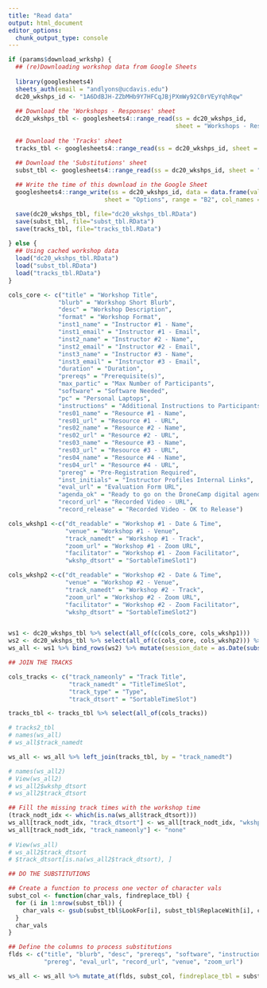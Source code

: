 ```yaml
---
title: "Read data"
output: html_document
editor_options: 
  chunk_output_type: console
---
```


```r
if (params$download_wrkshp) {
  ## (re)Downloading workshop data from Google Sheets
  
  library(googlesheets4)
  sheets_auth(email = "andlyons@ucdavis.edu")
  dc20_wkshps_id <- "1A6DdBJH-ZZbMHb9Y7HFCqJBjPXmWy92C0rVEyYqhRqw"
  
  ## Download the 'Workshops - Responses' sheet
  dc20_wkshps_tbl <- googlesheets4::range_read(ss = dc20_wkshps_id, 
                                               sheet = "Workshops - Responses", range = NULL)
  
  ## Download the 'Tracks' sheet
  tracks_tbl <- googlesheets4::range_read(ss = dc20_wkshps_id, sheet = "Tracks", range = NULL)

  ## Download the 'Substitutions' sheet
  subst_tbl <- googlesheets4::range_read(ss = dc20_wkshps_id, sheet = "Substitutions", range = NULL)
 
  ## Write the time of this download in the Google Sheet
  googlesheets4::range_write(ss = dc20_wkshps_id, data = data.frame(val = Sys.time()),
                           sheet = "Options", range = "B2", col_names = FALSE, reformat = FALSE)

  save(dc20_wkshps_tbl, file="dc20_wkshps_tbl.RData")
  save(subst_tbl, file="subst_tbl.RData")
  save(tracks_tbl, file="tracks_tbl.RData")
  
} else {
  ## Using cached workshop data
  load("dc20_wkshps_tbl.RData")
  load("subst_tbl.RData")
  load("tracks_tbl.RData")
}

cols_core <- c("title" = "Workshop Title", 
              "blurb" = "Workshop Short Blurb", 
              "desc" = "Workshop Description", 
              "format" = "Workshop Format", 
              "inst1_name" = "Instructor #1 - Name", 
              "inst1_email" = "Instructor #1 - Email", 
              "inst2_name" = "Instructor #2 - Name", 
              "inst2_email" = "Instructor #2 - Email", 
              "inst3_name" = "Instructor #3 - Name", 
              "inst3_email" = "Instructor #3 - Email", 
              "duration" = "Duration", 
              "prereqs" = "Prerequisite(s)", 
              "max_partic" = "Max Number of Participants", 
              "software" = "Software Needed", 
              "pc" = "Personal Laptops", 
              "instructions" = "Additional Instructions to Participants", 
              "res01_name" = "Resource #1 - Name", 
              "res01_url" = "Resource #1 - URL", 
              "res02_name" = "Resource #2 - Name", 
              "res02_url" = "Resource #2 - URL", 
              "res03_name" = "Resource #3 - Name", 
              "res03_url" = "Resource #3 - URL", 
              "res04_name" = "Resource #4 - Name", 
              "res04_url" = "Resource #4 - URL", 
              "prereg" = "Pre-Registration Required", 
              "inst_initials" = "Instructor Profiles Internal Links", 
              "eval_url" = "Evaluation Form URL", 
              "agenda_ok" = "Ready to go on the DroneCamp digital agenda", 
              "record_url" = "Recorded Video - URL", 
              "record_release" = "Recorded Video - OK to Release")

cols_wkshp1 <-c("dt_readable" = "Workshop #1 - Date & Time", 
                "venue" = "Workshop #1 - Venue",
                "track_namedt" = "Workshop #1 - Track", 
                "zoom_url" = "Workshop #1 - Zoom URL", 
                "facilitator" = "Workshop #1 - Zoom Facilitator", 
                "wkshp_dtsort" = "SortableTimeSlot1")

cols_wkshp2 <-c("dt_readable" = "Workshop #2 - Date & Time", 
                "venue" = "Workshop #2 - Venue", 
                "track_namedt" = "Workshop #2 - Track", 
                "zoom_url" = "Workshop #2 - Zoom URL", 
                "facilitator" = "Workshop #2 - Zoom Facilitator", 
                "wkshp_dtsort" = "SortableTimeSlot2")


ws1 <- dc20_wkshps_tbl %>% select(all_of(c(cols_core, cols_wkshp1)))
ws2 <- dc20_wkshps_tbl %>% select(all_of(c(cols_core, cols_wkshp2))) %>% filter(!is.na(wkshp_dtsort))
ws_all <- ws1 %>% bind_rows(ws2) %>% mutate(session_date = as.Date(substr(wkshp_dtsort, 1, 10)))

## JOIN THE TRACKS

cols_tracks <- c("track_nameonly" = "Track Title", 
                 "track_namedt" = "TitleTimeSlot",
                 "track_type" = "Type",
                 "track_dtsort" = "SortableTimeSlot")

tracks_tbl <- tracks_tbl %>% select(all_of(cols_tracks))

# tracks2_tbl
# names(ws_all)
# ws_all$track_namedt

ws_all <- ws_all %>% left_join(tracks_tbl, by = "track_namedt")

# names(ws_all2)
# View(ws_all2)
# ws_all2$wkshp_dtsort
# ws_all2$track_dtsort

## Fill the missing track times with the workshop time
(track_nodt_idx <- which(is.na(ws_all$track_dtsort)))
ws_all[track_nodt_idx, "track_dtsort"] <- ws_all[track_nodt_idx, "wkshp_dtsort"]
ws_all[track_nodt_idx, "track_nameonly"] <- "none"
  
# View(ws_all)
# ws_all2$track_dtsort
# $track_dtsort[is.na(ws_all2$track_dtsort), ] 

## DO THE SUBSTITUTIONS

## Create a function to process one vector of character vals
subst_col <- function(char_vals, findreplace_tbl) {
  for (i in 1:nrow(subst_tbl)) {
    char_vals <- gsub(subst_tbl$LookFor[i], subst_tbl$ReplaceWith[i], char_vals, fixed = TRUE)
  }
  char_vals
}

## Define the columns to process substitutions
flds <- c("title", "blurb", "desc", "prereqs", "software", "instructions", 
          "prereg", "eval_url", "record_url", "venue", "zoom_url")

ws_all <- ws_all %>% mutate_at(flds, subst_col, findreplace_tbl = subst_tbl)

```
